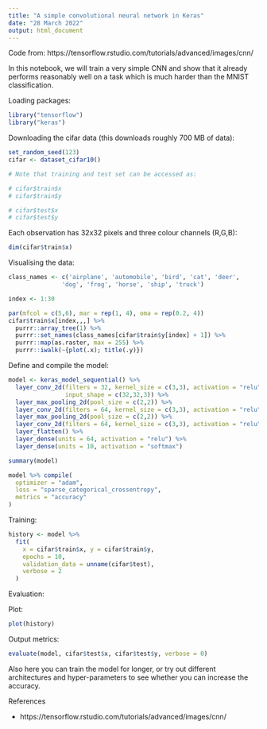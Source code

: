 ```yaml
---
title: "A simple convolutional neural network in Keras"
date: "28 March 2022"
output: html_document
---
```


Code from: https://tensorflow.rstudio.com/tutorials/advanced/images/cnn/

In this notebook, we will train a very simple CNN and show that it already performs reasonably well on a task which is much harder than the MNIST classification.

Loading packages:

```r
library("tensorflow")
library("keras")
```

Downloading the cifar data (this downloads roughly 700 MB of data):

```r
set_random_seed(123)
cifar <- dataset_cifar10()

# Note that training and test set can be accessed as:

# cifar$train$x
# cifar$train$y

# cifar$test$x
# cifar$test$y

```

Each observation has 32x32 pixels and three colour channels (R,G,B):

```r
dim(cifar$train$x)
```

Visualising the data:

```r
class_names <- c('airplane', 'automobile', 'bird', 'cat', 'deer',
               'dog', 'frog', 'horse', 'ship', 'truck')

index <- 1:30

par(mfcol = c(5,6), mar = rep(1, 4), oma = rep(0.2, 4))
cifar$train$x[index,,,] %>% 
  purrr::array_tree(1) %>%
  purrr::set_names(class_names[cifar$train$y[index] + 1]) %>% 
  purrr::map(as.raster, max = 255) %>%
  purrr::iwalk(~{plot(.x); title(.y)})
```

Define and compile the model:

```r
model <- keras_model_sequential() %>% 
  layer_conv_2d(filters = 32, kernel_size = c(3,3), activation = "relu", 
                input_shape = c(32,32,3)) %>% 
  layer_max_pooling_2d(pool_size = c(2,2)) %>% 
  layer_conv_2d(filters = 64, kernel_size = c(3,3), activation = "relu") %>% 
  layer_max_pooling_2d(pool_size = c(2,2)) %>% 
  layer_conv_2d(filters = 64, kernel_size = c(3,3), activation = "relu") %>% 
  layer_flatten() %>% 
  layer_dense(units = 64, activation = "relu") %>% 
  layer_dense(units = 10, activation = "softmax")

summary(model)

model %>% compile(
  optimizer = "adam",
  loss = "sparse_categorical_crossentropy",
  metrics = "accuracy"
)
```

Training:

```r
history <- model %>% 
  fit(
    x = cifar$train$x, y = cifar$train$y,
    epochs = 10,
    validation_data = unname(cifar$test),
    verbose = 2
  )

```

Evaluation:

Plot:

```r
plot(history)
```

Output metrics:

```r
evaluate(model, cifar$test$x, cifar$test$y, verbose = 0)
```

Also here you can train the model for longer, or try out different architectures and hyper-parameters to see whether you can increase the accuracy.


References

  - https://tensorflow.rstudio.com/tutorials/advanced/images/cnn/